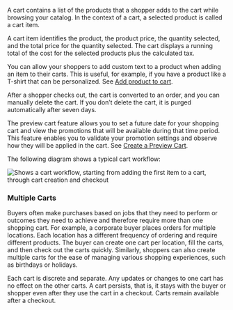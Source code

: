 A cart contains a list of the products that a shopper adds to the cart while browsing your catalog. In the context of a cart, a selected product is called a cart item.

A cart item identifies the product, the product price, the quantity selected, and the total price for the quantity selected. The cart displays a running total of the cost for the selected products plus the calculated tax.

You can allow your shoppers to add custom text to a product when adding an item to their carts. This is useful, for example, if you have a product like a T-shirt that can be personalized. See [Add product to cart](/docs/api/carts/cart-merge#add-product-to-cart).

After a shopper checks out, the cart is converted to an order, and you can manually delete the cart. If you donʼt delete the cart, it is purged automatically after seven days.

The preview cart feature allows you to set a future date for your shopping cart and view the promotions that will be available during that time period. This feature enables you to validate your promotion settings and observe how they will be applied in the cart. See [Create a Preview Cart](/docs/carts-orders/create-multi-cart#post-create-a-preview-cart).

The following diagram shows a typical cart workflow:

![Shows a cart workflow, starting from adding the first item to a cart, through cart creation and checkout](/assets/cart-workflow.png)

### Multiple Carts

Buyers often make purchases based on jobs that they need to perform or outcomes they need to achieve and therefore require more than one shopping cart. For example, a corporate buyer places orders for multiple locations. Each location has a different frequency of ordering and require different products. The buyer can create one cart per location, fill the carts, and then check out the carts quickly. Similarly, shoppers can also create multiple carts for the ease of managing various shopping experiences, such as birthdays or holidays.

Each cart is discrete and separate. Any updates or changes to one cart has no effect on the other carts. A cart persists, that is, it stays with the buyer or shopper even after they use the cart in a checkout. Carts remain available after a checkout.